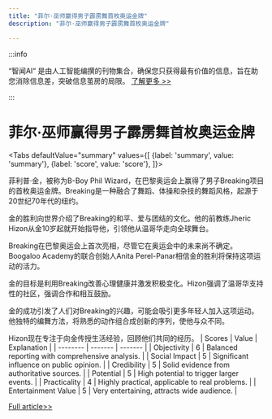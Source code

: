 ```yaml
---
title: "菲尔·巫师赢得男子霹雳舞首枚奥运金牌"
description: "菲尔·巫师赢得男子霹雳舞首枚奥运金牌"

---
```



:::info

“智闻AI“ 是由人工智能编撰的刊物集合，确保您只获得最有价值的信息，旨在助您消除信息差，突破信息茧房的局限。  [了解更多 >>](/)

:::

# 菲尔·巫师赢得男子霹雳舞首枚奥运金牌


<Tabs
	defaultValue="summary"
	values={[
	{label: 'summary', value: 'summary'},
	{label: 'score', value: 'score'},
]}>
<TabItem value="summary">


菲利普·金，被称为B-Boy Phil Wizard，在巴黎奥运会上赢得了男子Breaking项目的首枚奥运金牌。Breaking是一种融合了舞蹈、体操和杂技的舞蹈风格，起源于20世纪70年代的纽约。

金的胜利向世界介绍了Breaking的和平、爱与团结的文化。他的前教练Jheric Hizon从金10岁起就开始指导他，引领他从温哥华走向全球舞台。

Breaking在巴黎奥运会上首次亮相，尽管它在奥运会中的未来尚不确定。Boogaloo Academy的联合创始人Anita Perel-Panar相信金的胜利将保持这项运动的活力。

金的目标是利用Breaking改善心理健康并激发积极变化。Hizon强调了温哥华支持性的社区，强调合作和相互鼓励。

金的成功引发了人们对Breaking的兴趣，可能会吸引更多年轻人加入这项运动。他独特的编舞方法，将熟悉的动作组合成创新的序列，使他与众不同。

Hizon现在专注于向金传授生活经验，回顾他们共同的经历。
</TabItem>
<TabItem value="score">
	| Scores     | Value   | Explanation |
	| -------- | ------- | ------- |
	| Objectivity  | 6    | Balanced reporting with comprehensive analysis.    |
	| Social Impact | 5     | Significant influence on public opinion.    |
	| Credibility    | 5    | Solid evidence from authoritative sources.    |
	| Potential    | 5    | High potential to trigger larger events.    |
	| Practicality    | 4    | Highly practical, applicable to real problems.    |
	| Entertainment Value    | 5    | Very entertaining, attracts wide audience.    |
</TabItem>
</Tabs>

[Full article>>](https://ici.radio-canada.ca/rci/en/news/2096630/phil-kim-breaking-gold-mentor)

